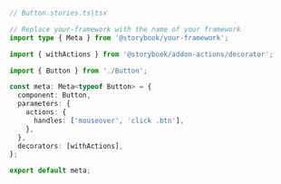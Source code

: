 ```ts
// Button.stories.ts|tsx

// Replace your-framework with the name of your framework
import type { Meta } from '@storybook/your-framework';

import { withActions } from '@storybook/addon-actions/decorator';

import { Button } from './Button';

const meta: Meta<typeof Button> = {
  component: Button,
  parameters: {
    actions: {
      handles: ['mouseover', 'click .btn'],
    },
  },
  decorators: [withActions],
};

export default meta;
```
